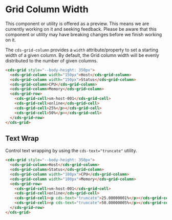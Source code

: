 
<Meta title="Data Grid (Preview)/Column Width" />

# Grid Column Width

<cds-alert-group status="warning" cds-layout="m-b:lg">
  <cds-alert>
    This component or utility is offered as a preview. This means we are currently working on it and seeking feedback.
    Please be aware that this component or utility may have breaking changes before we finish working on it.
  </cds-alert>
</cds-alert-group>

The `cds-grid-column` provides a `width` attribute/property to set a starting width
of a given column. By default, the Grid column width will be evenly distributed to
the number of given columns.

<Story id="stories-grid--column-fixed-width" />

```html
<cds-grid style="--body-height: 350px">
  <cds-grid-column width="150px">Host</cds-grid-column>
  <cds-grid-column width="150px">Status</cds-grid-column>
  <cds-grid-column>CPU</cds-grid-column>
  <cds-grid-column>Memory</cds-grid-column>
  <cds-grid-row>
    <cds-grid-cell>vm-host-001</cds-grid-cell>
    <cds-grid-cell>online</cds-grid-cell>
    <cds-grid-cell>25%</p></cds-grid-cell>
    <cds-grid-cell>50%</p></cds-grid-cell>
  </cds-grid-row>
</cds-grid>
```

## Text Wrap

Control text wrapping by using the `cds-text="truncate"` utility.

```html
<cds-grid style="--body-height: 350px">
  <cds-grid-column>Host</cds-grid-column>
  <cds-grid-column>Status</cds-grid-column>
  <cds-grid-column width="100px">CPU</cds-grid-column>
  <cds-grid-column width="100px">Memory</cds-grid-column>
  <cds-grid-row>
    <cds-grid-cell>vm-host-001</cds-grid-cell>
    <cds-grid-cell>online</cds-grid-cell>
    <cds-grid-cell><p cds-text="truncate">25.00000001%</p></cds-grid-cell>
    <cds-grid-cell><p cds-text="truncate">50.00000005%</p></cds-grid-cell>
  </cds-grid-row>
</cds-grid>
```

<Story id="stories-grid--column-overflow" />
